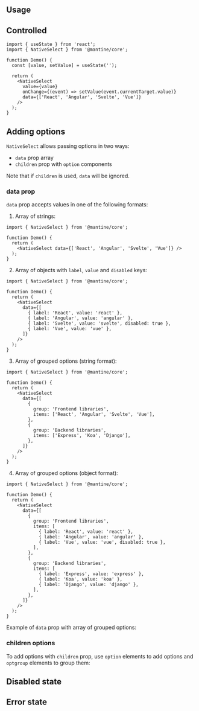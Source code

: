 

## Usage

<InputFeatures component="NativeSelect" element="select" />

<Demo data={NativeSelectDemos.usage} />

## Controlled

```tsx
import { useState } from 'react';
import { NativeSelect } from '@mantine/core';

function Demo() {
  const [value, setValue] = useState('');

  return (
    <NativeSelect
      value={value}
      onChange={(event) => setValue(event.currentTarget.value)}
      data={['React', 'Angular', 'Svelte', 'Vue']}
    />
  );
}
```

## Adding options

`NativeSelect` allows passing options in two ways:

- `data` prop array
- `children` prop with `option` components

Note that if `children` is used, `data` will be ignored.

### data prop

`data` prop accepts values in one of the following formats:

1. Array of strings:

```tsx
import { NativeSelect } from '@mantine/core';

function Demo() {
  return (
    <NativeSelect data={['React', 'Angular', 'Svelte', 'Vue']} />
  );
}
```

2. Array of objects with `label`, `value` and `disabled` keys:

```tsx
import { NativeSelect } from '@mantine/core';

function Demo() {
  return (
    <NativeSelect
      data={[
        { label: 'React', value: 'react' },
        { label: 'Angular', value: 'angular' },
        { label: 'Svelte', value: 'svelte', disabled: true },
        { label: 'Vue', value: 'vue' },
      ]}
    />
  );
}
```

3. Array of grouped options (string format):

```tsx
import { NativeSelect } from '@mantine/core';

function Demo() {
  return (
    <NativeSelect
      data={[
        {
          group: 'Frontend libraries',
          items: ['React', 'Angular', 'Svelte', 'Vue'],
        },
        {
          group: 'Backend libraries',
          items: ['Express', 'Koa', 'Django'],
        },
      ]}
    />
  );
}
```

4. Array of grouped options (object format):

```tsx
import { NativeSelect } from '@mantine/core';

function Demo() {
  return (
    <NativeSelect
      data={[
        {
          group: 'Frontend libraries',
          items: [
            { label: 'React', value: 'react' },
            { label: 'Angular', value: 'angular' },
            { label: 'Vue', value: 'vue', disabled: true },
          ],
        },
        {
          group: 'Backend libraries',
          items: [
            { label: 'Express', value: 'express' },
            { label: 'Koa', value: 'koa' },
            { label: 'Django', value: 'django' },
          ],
        },
      ]}
    />
  );
}
```

Example of `data` prop with array of grouped options:

<Demo data={NativeSelectDemos.data} />

### children options

To add options with `children` prop, use `option` elements to add options and `optgroup`
elements to group them:

<Demo data={NativeSelectDemos.options} />

<InputSections component="NativeSelect" />

<Demo data={NativeSelectDemos.sections} />

## Disabled state

<Demo data={NativeSelectDemos.disabled} />

## Error state

<Demo data={NativeSelectDemos.error} />

<StylesApiSelectors component="NativeSelect" />

<Demo data={NativeSelectDemos.stylesApi} />

<InputAccessibility component="NativeSelect" />
